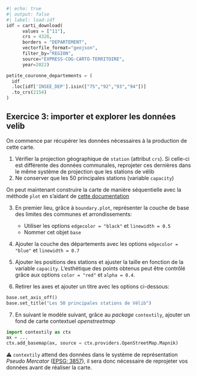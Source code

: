 ```python
#| echo: true
#| output: false
#| label: load-idf
idf = carti_download(
      values = ["11"],
      crs = 4326,
      borders = "DEPARTEMENT",
      vectorfile_format="geojson",
      filter_by="REGION",
      source="EXPRESS-COG-CARTO-TERRITOIRE",
      year=2022)

petite_couronne_departements = (
  idf
  .loc[idf['INSEE_DEP'].isin(["75","92","93","94"])]
  .to_crs(2154)
)
```

::: {.exercise}
## Exercice 3: importer et explorer les données velib

On commence par récupérer les données nécessaires à la production
de cette carte.

1. Vérifier la projection géographique de `station` (attribut `crs`). Si celle-ci est différente des données communales, reprojeter ces
dernières dans le même système de projection que les stations de vélib
2. Ne conserver que les 50 principales stations (variable `capacity`)

On peut maintenant construire la carte de manière séquentielle avec la méthode `plot` en s'aidant de [cette documentation](https://geopandas.org/en/stable/docs/user_guide/mapping.html#maps-with-layers)

3. En premier lieu, grâce à `boundary.plot`, 
représenter la couche de base des limites des communes et arrondissements:
    + Utiliser les options `edgecolor = "black"` et `linewidth = 0.5`
    + Nommer cet objet `base`

4. Ajouter la couche des départements avec les options `edgecolor = "blue"` et `linewidth = 0.7`

5. Ajouter les positions des stations
et ajuster la taille en fonction de la variable `capacity`. L'esthétique des points obtenus peut être contrôlé grâce aux options `color = "red"` et `alpha = 0.4`.

6. Retirer les axes et ajouter un titre avec les options ci-dessous:

```python
base.set_axis_off()
base.set_title("Les 50 principales stations de Vélib")
```

7. En suivant le modèle suivant, grâce au _package_ `contextily`, ajouter un fond de carte contextuel _openstreetmap_

```python
import contextily as ctx
ax = ...
ctx.add_basemap(ax, source = ctx.providers.OpenStreetMap.Mapnik)
```

⚠️ `contextily` attend des données dans le système de représentation _Pseudo Mercator_ ([EPSG: 3857](https://epsg.io/3857)), il sera donc nécessaire de reprojeter vos données avant de réaliser la carte.


:::
